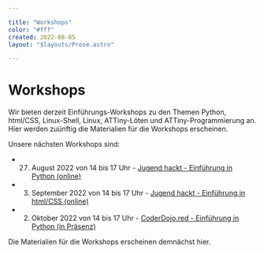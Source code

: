 ```yaml
---

title: "Workshops"
color: "#fff"
created: 2022-08-05
layout: "$layouts/Prose.astro"

---
```



# Workshops

Wir bieten derzeit Einführungs-Workshops zu den Themen Python, html/CSS, Linux-Shell, Linux, ATTiny-Löten und ATTiny-Programmierung an. Hier werden zuünftig die Materialien für die Workshops erscheinen.

Unsere nächsten Workshops sind:

- 27. August 2022 von 14 bis 17 Uhr - [Jugend hackt - Einführung in Python (online)](https://coderdojo.red/posts/news/2022-08-27/)

- 3. September 2022 von 14 bis 17 Uhr - [Jugend hackt - Einführung in html/CSS (online)](https://coderdojo.red/posts/news/2022-09-03/)

- 2. Oktober 2022 von 14 bis 17 Uhr - [CoderDojo.red - Einführung in Python (in Präsenz)](https://coderdojo.red/posts/news/2022-10-02/)

Die Materialien für die Workshops erscheinen demnächst hier.
